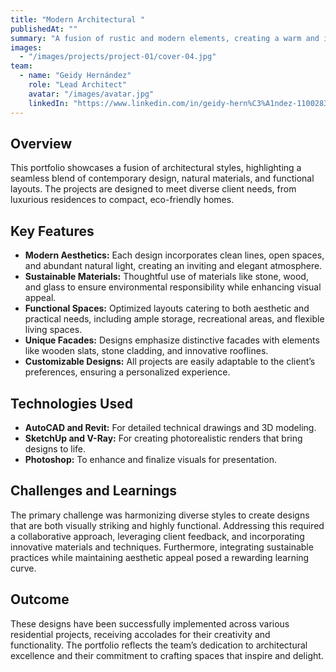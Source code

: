 ```yaml
---
title: "Modern Architectural "
publishedAt: ""
summary: "A fusion of rustic and modern elements, creating a warm and inviting family home"
images:
  - "/images/projects/project-01/cover-04.jpg"
team:
  - name: "Geidy Hernández"
    role: "Lead Architect"
    avatar: "/images/avatar.jpg"
    linkedIn: "https://www.linkedin.com/in/geidy-hern%C3%A1ndez-110028325/"
---
```


## Overview

This portfolio showcases a fusion of architectural styles, highlighting a seamless blend of contemporary design, natural materials, and functional layouts. The projects are designed to meet diverse client needs, from luxurious residences to compact, eco-friendly homes.

## Key Features

- **Modern Aesthetics:** Each design incorporates clean lines, open spaces, and abundant natural light, creating an inviting and elegant atmosphere.
- **Sustainable Materials:** Thoughtful use of materials like stone, wood, and glass to ensure environmental responsibility while enhancing visual appeal.
- **Functional Spaces:** Optimized layouts catering to both aesthetic and practical needs, including ample storage, recreational areas, and flexible living spaces.
- **Unique Facades:** Designs emphasize distinctive facades with elements like wooden slats, stone cladding, and innovative rooflines.
- **Customizable Designs:** All projects are easily adaptable to the client’s preferences, ensuring a personalized experience.

## Technologies Used

- **AutoCAD and Revit:** For detailed technical drawings and 3D modeling.
- **SketchUp and V-Ray:** For creating photorealistic renders that bring designs to life.
- **Photoshop:** To enhance and finalize visuals for presentation.

## Challenges and Learnings

The primary challenge was harmonizing diverse styles to create designs that are both visually striking and highly functional. Addressing this required a collaborative approach, leveraging client feedback, and incorporating innovative materials and techniques. Furthermore, integrating sustainable practices while maintaining aesthetic appeal posed a rewarding learning curve.

## Outcome

These designs have been successfully implemented across various residential projects, receiving accolades for their creativity and functionality. The portfolio reflects the team’s dedication to architectural excellence and their commitment to crafting spaces that inspire and delight.

